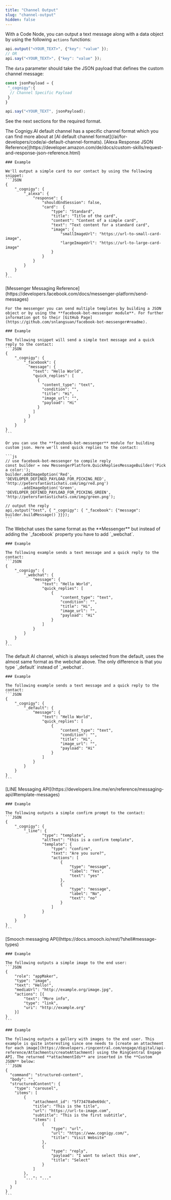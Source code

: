 ```yaml
---
title: "Channel Output"
slug: "channel-output"
hidden: false
---
```


With a Code Node, you can output a text message along with a data object by using the following `actions` functions:
```js
api.output("<YOUR_TEXT>", {"key": "value" });
// OR
api.say("<YOUR_TEXT>", {"key": "value" });
``` 

The `data` parameter should take the JSON payload that defines the custom channel message:
```js
const jsonPayload = {
 "_cognigy":{
  // Channel Specific Payload 
 }
}

api.say("<YOUR_TEXT", jsonPayload);
``` 

See the next sections for the required format.

<AccordionGroup>
  <Accordion title="AI Default Channel">
    The Cognigy.AI default channel has a specific channel format which you can find more about at [AI default channel format](/ai/for-developers/code/ai-default-channel-formats).
  </Accordion>

  <Accordion title="Alexa">
    [Alexa Response JSON Reference](https://developer.amazon.com/de/docs/custom-skills/request-and-response-json-reference.html)

    ### Example
    
    We'll output a simple card to our contact by using the following snippet:
    ```JSON
    {
        "_cognigy": {
            "_alexa": {
                "response": {
                    "shouldEndSession": false,
                    "card":  {
                        "type": "Standard",
                        "title": "Title of the card",
                        "content": "Content of a simple card",
                        "text": "Text content for a standard card",
                        "image": {
                            "smallImageUrl": "https://url-to-small-card-image",
                            "largeImageUrl": "https://url-to-large-card-image"
                        }
                    }
                }
            }
        }
    }
    ```
  </Accordion>

  <Accordion title="Messenger">
    [Messenger Messaging Reference](https://developers.facebook.com/docs/messenger-platform/send-messages)

    For the messenger you can send multiple templates by building a JSON object or by using the **facebook-bot-messenger module**. For further information got to their [GitHub Page](https://github.com/snlangsuan/facebook-bot-messenger#readme).
  
    ### Example
    
    The following snippet will send a simple text message and a quick reply to the contact:
    ```JSON
    {
        "_cognigy": {
            "_facebook": {      
              "message": {
                "text": "Hello World",
                "quick_replies": [
                  {
                    "content_type": "text",
                    "condition": "",
                    "title": "Hi",
                    "image_url": "",
                    "payload": "Hi"
                  }
                ]
              }
            }
        }
    }
    ``` 

    Or you can use the **facebook-bot-messenger** module for building custom json. Here we'll send quick replies to the contact:

    ```js
    // use facebook-bot-messenger to compile reply
    const builder = new MessengerPlatform.QuickRepliesMessageBuilder('Pick a color:');
    builder.addImageOption('Red', 'DEVELOPER_DEFINED_PAYLOAD_FOR_PICKING_RED', 'http://petersfantastichats.com/img/red.png')
           .addImageOption('Green', 'DEVELOPER_DEFINED_PAYLOAD_FOR_PICKING_GREEN', 'http://petersfantastichats.com/img/green.png');

    // output the reply
    api.output("test", { "_cognigy": { "_facebook": {"message": builder.buildMessage() }}});
    ```
  </Accordion>
  <Accordion title="Webchat">
    The Webchat uses the same format as the **Messenger** but instead of adding the `_facebook` property you have to add `_webchat`.

    ### Example
    
    The following example sends a text message and a quick reply to the contact:
    ```JSON
    {
        "_cognigy": {
            "_webchat": {      
                "message": {
                    "text": "Hello World",
                    "quick_replies": [
                        {
                            "content_type": "text",
                            "condition": "",
                            "title": "Hi",
                            "image_url": "",
                            "payload": "Hi"
                        }
                    ]
                }
            }
        }
    }
    ```
  </Accordion>
  <Accordion title="AI">
    The default AI channel, which is always selected from the default, uses the almost same format as the webchat above. The only difference is that you type `_default` instead of `_webchat`. 

    ### Example
    
    The following example sends a text message and a quick reply to the contact:
    ```JSON
    {
        "_cognigy": {
            "_default": {      
                "message": {
                    "text": "Hello World",
                    "quick_replies": [
                        {
                            "content_type": "text",
                            "condition": "",
                            "title": "Hi",
                            "image_url": "",
                            "payload": "Hi"
                        }
                    ]
                }
            }
        }
    }
    ```
  </Accordion>
  <Accordion title="LINE">
    [LINE Messaging API](https://developers.line.me/en/reference/messaging-api/#template-messages)

    ### Example

    The following outputs a simple confirm prompt to the contact:
    ```JSON
    {
        "_cognigy": {
            "_line": {
                    "type": "template",
                    "altText": "this is a confirm template",
                    "template": {
                        "type": "confirm",
                        "text": "Are you sure?",
                        "actions": [
                            {
                                "type": "message",
                                "label": "Yes",
                                "text": "yes"
                            },
                            {
                                "type": "message",
                                "label": "No",
                                "text": "no"
                            }
                        ]
                    }
            }
        }
    }
    ```
  </Accordion>

  <Accordion title="Smooch">
    [Smooch messaging API](https://docs.smooch.io/rest/?shell#message-types)

    ### Example
    
    The following outputs a simple image to the end user:
    ```JSON
    {
        "role": "appMaker",
        "type": "image",
        "text": "Hello!",
        "mediaUrl": "http://example.org/image.jpg",
        "actions": [{
            "text": "More info",
            "type": "link",
            "uri": "http://example.org"
        }]
    }
    ```
  </Accordion>
  <Accordion title="RingCentral Engage">

    ### Example
    
    The following outputs a gallery with images to the end user. This example is quite interesting since one needs to [create an attachment for each image](https://developers.ringcentral.com/engage/digital/api-reference/Attachments/createAttachment) using the RingCentral Engage API. The returned **attachmentIds** are inserted in the **Custom JSON** below: 
    ```JSON
    {
      "command": "structured-content",
      "body": "",
      "structuredContent": {
        "type": "carousel",
        "items": [
            {
                "attachment_id": "5f73470a0e69dc",
                "title": "This is the title",
                "url": "https://url-to-image.com",
                "subtitle": "This is the first subtitle",
                "items": [
                    {
                        "type": "url",
                        "url": "https://www.cognigy.com/",
                        "title": "Visit Website"
                    },
                    {
                        "type": "reply",
                        "payload": "I want to select this one",
                        "title": "Select"
                    }
                ]
            },
            "...": "..."
        ]
      }
    }
    ```
  </Accordion>
</AccordionGroup>